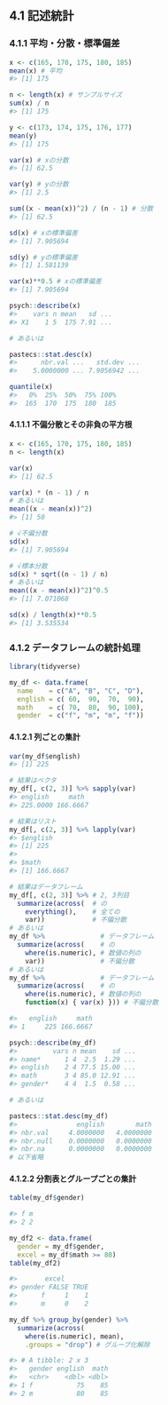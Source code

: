 ## 4.1 記述統計

### 4.1.1 平均・分散・標準偏差

```r
x <- c(165, 170, 175, 180, 185)
mean(x) # 平均
#> [1] 175
```

```r
n <- length(x) # サンプルサイズ
sum(x) / n
#> [1] 175
```

```r
y <- c(173, 174, 175, 176, 177)
mean(y)
#> [1] 175
```

```r
var(x) # xの分散
#> [1] 62.5

var(y) # yの分散
#> [1] 2.5
```

```r
sum((x - mean(x))^2) / (n - 1) # 分散
#> [1] 62.5
```

```r
sd(x) # xの標準偏差
#> [1] 7.905694

sd(y) # yの標準偏差
#> [1] 1.581139
```

```r
var(x)**0.5 # xの標準偏差
#> [1] 7.905694
```

```r
psych::describe(x)
#>    vars n mean   sd ...
#> X1    1 5  175 7.91 ...

# あるいは

pastecs::stat.desc(x)
#>      nbr.val ...   std.dev ...
#>    5.0000000 ... 7.9056942 ...
```

```r
quantile(x)
#>   0%  25%  50%  75% 100% 
#>  165  170  175  180  185 
```

#### 4.1.1.1 不偏分散とその非負の平方根

```r
x <- c(165, 170, 175, 180, 185)
n <- length(x)

var(x)
#> [1] 62.5

var(x) * (n - 1) / n
# あるいは
mean((x - mean(x))^2)
#> [1] 50
```

```r
# √不偏分散
sd(x)
#> [1] 7.905694

# √標本分散
sd(x) * sqrt((n - 1) / n)
# あるいは
mean((x - mean(x))^2)^0.5
#> [1] 7.071068
```

```r
sd(x) / length(x)**0.5
#> [1] 3.535534
```

### 4.1.2 データフレームの統計処理

```r
library(tidyverse)

my_df <- data.frame(
  name    = c("A", "B", "C", "D"),
  english = c( 60,  90,  70,  90),
  math    = c( 70,  80,  90, 100),
  gender  = c("f", "m", "m", "f"))
```

#### 4.1.2.1 列ごとの集計

```r
var(my_df$english)
#> [1] 225
```

```r
# 結果はベクタ
my_df[, c(2, 3)] %>% sapply(var)
#> english     math 
#> 225.0000 166.6667

# 結果はリスト
my_df[, c(2, 3)] %>% lapply(var)
#> $english
#> [1] 225
#> 
#> $math
#> [1] 166.6667

# 結果はデータフレーム
my_df[, c(2, 3)] %>% # 2, 3列目
  summarize(across(  # の
    everything(),    # 全ての
    var))            # 不偏分散
# あるいは
my_df %>%              # データフレーム
  summarize(across(    # の
    where(is.numeric), # 数値の列の
    var))              # 不偏分散
# あるいは
my_df %>%              # データフレーム
  summarize(across(    # の
    where(is.numeric), # 数値の列の
    function(x) { var(x) })) # 不偏分散

#>   english     math
#> 1     225 166.6667
```

```r
psych::describe(my_df)
#>         vars n mean    sd ...
#> name*      1 4  2.5  1.29 ...
#> english    2 4 77.5 15.00 ...
#> math       3 4 85.0 12.91 ...
#> gender*    4 4  1.5  0.58 ...

# あるいは

pastecs::stat.desc(my_df)
#>               english        math
#> nbr.val     4.0000000   4.0000000
#> nbr.null    0.0000000   0.0000000
#> nbr.na      0.0000000   0.0000000
# 以下省略
```

#### 4.1.2.2 分割表とグループごとの集計

```r
table(my_df$gender)

#> f m 
#> 2 2 
```

```r
my_df2 <- data.frame(
  gender = my_df$gender,
  excel = my_df$math >= 80)
table(my_df2)

#>       excel
#> gender FALSE TRUE
#>      f     1    1
#>      m     0    2
```

```r
my_df %>% group_by(gender) %>%
  summarize(across(
    where(is.numeric), mean),
    .groups = "drop") # グループ化解除

#> # A tibble: 2 x 3
#>   gender english  math
#>   <chr>    <dbl> <dbl>
#> 1 f           75    85
#> 2 m           80    85
```


